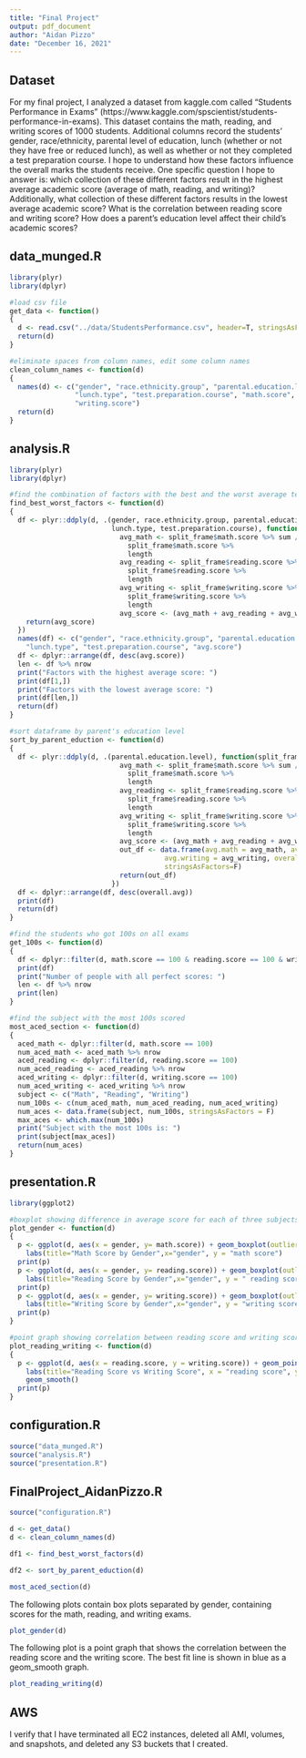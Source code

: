 ```yaml
---
title: "Final Project"
output: pdf_document
author: "Aidan Pizzo"
date: "December 16, 2021"
---
```


## Dataset

For my final project, I analyzed a dataset from kaggle.com called "Students Performance in Exams" (https://www.kaggle.com/spscientist/students-performance-in-exams). This dataset contains the math, reading, and writing scores of 1000 students. Additional columns record the students' gender, race/ethnicity, parental level of education, lunch (whether or not they have free or reduced lunch), as well as whether or not they completed a test preparation course. I hope to understand how these factors influence the overall marks the students receive. One specific question I hope to answer is: which collection of these different factors result in the highest average academic score (average of math, reading, and writing)? Additionally, what collection of these different factors results in the lowest average academic score? What is the correlation between reading score and writing score? How does a parent's education level affect their child's academic scores? 

## data_munged.R
```r
library(plyr)
library(dplyr)

#load csv file
get_data <- function()
{
  d <- read.csv("../data/StudentsPerformance.csv", header=T, stringsAsFactors=F)
  return(d)
}

#eliminate spaces from column names, edit some column names
clean_column_names <- function(d)
{
  names(d) <- c("gender", "race.ethnicity.group", "parental.education.level",
                "lunch.type", "test.preparation.course", "math.score", "reading.score",
                "writing.score")
  return(d)
}
```

## analysis.R
```r
library(plyr)
library(dplyr)

#find the combination of factors with the best and the worst average test scores
find_best_worst_factors <- function(d)
{
  df <- plyr::ddply(d, .(gender, race.ethnicity.group, parental.education.level, 
                         lunch.type, test.preparation.course), function(split_frame){
                           avg_math <- split_frame$math.score %>% sum / 
                             split_frame$math.score %>%
                             length
                           avg_reading <- split_frame$reading.score %>% sum / 
                             split_frame$reading.score %>%
                             length
                           avg_writing <- split_frame$writing.score %>% sum / 
                             split_frame$writing.score %>%
                             length
                           avg_score <- (avg_math + avg_reading + avg_writing) / 3
    return(avg_score)
  })
  names(df) <- c("gender", "race.ethnicity.group", "parental.education.level",
    "lunch.type", "test.preparation.course", "avg.score")
  df <- dplyr::arrange(df, desc(avg.score))
  len <- df %>% nrow
  print("Factors with the highest average score: ")
  print(df[1,])
  print("Factors with the lowest average score: ")
  print(df[len,])
  return(df)
}

#sort dataframe by parent's education level
sort_by_parent_eduction <- function(d)
{
  df <- plyr::ddply(d, .(parental.education.level), function(split_frame){
                           avg_math <- split_frame$math.score %>% sum / 
                             split_frame$math.score %>% 
                             length
                           avg_reading <- split_frame$reading.score %>% sum / 
                             split_frame$reading.score %>%
                             length
                           avg_writing <- split_frame$writing.score %>% sum / 
                             split_frame$writing.score %>%
                             length
                           avg_score <- (avg_math + avg_reading + avg_writing) / 3
                           out_df <- data.frame(avg.math = avg_math, avg.reading = avg_reading, 
                                      avg.writing = avg_writing, overall.avg = avg_score,
                                      stringsAsFactors=F)
                           return(out_df)
                         })
  df <- dplyr::arrange(df, desc(overall.avg))
  print(df)
  return(df)
}

#find the students who got 100s on all exams
get_100s <- function(d)
{
  df <- dplyr::filter(d, math.score == 100 & reading.score == 100 & writing.score == 100)
  print(df)
  print("Number of people with all perfect scores: ")
  len <- df %>% nrow
  print(len)
}

#find the subject with the most 100s scored
most_aced_section <- function(d)
{
  aced_math <- dplyr::filter(d, math.score == 100)
  num_aced_math <- aced_math %>% nrow
  aced_reading <- dplyr::filter(d, reading.score == 100)
  num_aced_reading <- aced_reading %>% nrow
  aced_writing <- dplyr::filter(d, writing.score == 100)
  num_aced_writing <- aced_writing %>% nrow
  subject <- c("Math", "Reading", "Writing")
  num_100s <- c(num_aced_math, num_aced_reading, num_aced_writing)
  num_aces <- data.frame(subject, num_100s, stringsAsFactors = F)
  max_aces <- which.max(num_100s)
  print("Subject with the most 100s is: ")
  print(subject[max_aces])
  return(num_aces)
}
```

## presentation.R
```r
library(ggplot2)

#boxplot showing difference in average score for each of three subjects
plot_gender <- function(d)
{
  p <- ggplot(d, aes(x = gender, y= math.score)) + geom_boxplot(outlier.colour="red") + 
    labs(title="Math Score by Gender",x="gender", y = "math score")
  print(p)
  p <- ggplot(d, aes(x = gender, y= reading.score)) + geom_boxplot(outlier.colour="red")+
    labs(title="Reading Score by Gender",x="gender", y = " reading score")
  print(p)
  p <- ggplot(d, aes(x = gender, y= writing.score)) + geom_boxplot(outlier.colour="red")+
    labs(title="Writing Score by Gender",x="gender", y = "writing score")
  print(p)
}

#point graph showing correlation between reading score and writing score
plot_reading_writing <- function(d)
{
  p <- ggplot(d, aes(x = reading.score, y = writing.score)) + geom_point(size=1)+
    labs(title="Reading Score vs Writing Score", x = "reading score", y = "writing score")+
    geom_smooth()
  print(p)
}
```

## configuration.R
```r
source("data_munged.R")
source("analysis.R")
source("presentation.R")
```

## FinalProject_AidanPizzo.R
```r
source("configuration.R")

d <- get_data()
d <- clean_column_names(d)

df1 <- find_best_worst_factors(d)

df2 <- sort_by_parent_eduction(d)

most_aced_section(d)
```
The following plots contain box plots separated by gender, containing scores for the math, reading, and writing exams.
```r
plot_gender(d)
```
The following plot is a point graph that shows the correlation between the reading score and the writing score. The best fit line is shown in blue as a geom_smooth graph.
```r
plot_reading_writing(d)
```



## AWS
I verify that I have terminated all EC2 instances, deleted all AMI, volumes, and snapshots, and deleted any S3 buckets that I created.